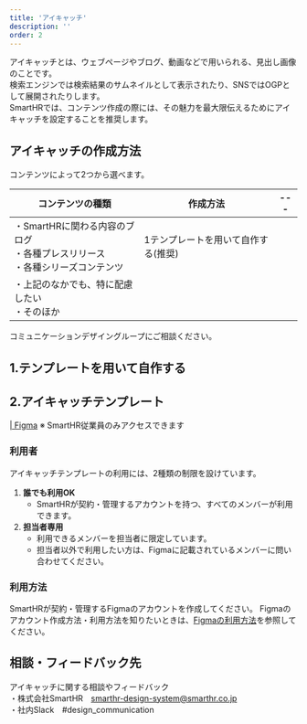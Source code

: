 ```yaml
---
title: 'アイキャッチ'
description: ''
order: 2
---
```


アイキャッチとは、ウェブページやブログ、動画などで用いられる、見出し画像のことです。  
検索エンジンでは検索結果のサムネイルとして表示されたり、SNSではOGPとして展開されたりします。  
SmartHRでは、コンテンツ作成の際には、その魅力を最大限伝えるためにアイキャッチを設定することを推奨します。

## アイキャッチの作成方法
コンテンツによって2つから選べます。

| コンテンツの種類 | 作成方法 | --- |
| --- | --- | --- |
|・SmartHRに関わる内容のブログ<br/>・各種プレスリリース<br/>・各種シリーズコンテンツ| 1テンプレートを用いて自作する(推奨) |
|・上記のなかでも、特に配慮したい<br/>・そのほか|

コミュニケーションデザイングループにご相談ください。

## 1.テンプレートを用いて自作する

## 2.アイキャッチテンプレート
[ | Figma](https://www.figma.com/files/1060306416490725543/project/23431461/SmartHR-Design-System?fuid=1080474492203200478)
※ SmartHR従業員のみアクセスできます

### 利用者
アイキャッチテンプレートの利用には、2種類の制限を設けています。  
1. **誰でも利用OK**
    - SmartHRが契約・管理するアカウントを持つ、すべてのメンバーが利用できます。
2. **担当者専用**
    - 利用できるメンバーを担当者に限定しています。
    - 担当者以外で利用したい方は、Figmaに記載されているメンバーに問い合わせてください。

### 利用方法
SmartHRが契約・管理するFigmaのアカウントを作成してください。
Figmaのアカウント作成方法・利用方法を知りたいときは、[Figmaの利用方法](https://smarthr.design/operational-guideline/figma-operation)を参照してください。


## 相談・フィードバック先
アイキャッチに関する相談やフィードバック  
・株式会社SmartHR　smarthr-design-system@smarthr.co.jp  
・社内Slack　#design_communication
